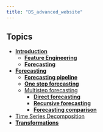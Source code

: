 ```yaml
---
title: "DS_advanced_website"
---
```


## Topics

-   [**Introduction**](topics/intro/eda.qmd)
    -   [**Feature Engineering**](topics/intro/feature_egineering.qmd)
    -   [**Forecasting**](topics/intro/forecaster_demo.qmd)
-   [**Forecasting**]()
    -   [**Forecasting pipeline**](topics/forecasting/forecasting_pipeline.qmd)
    -   [**One step forecasting**](topics/forecasting/forecasting_one_step.qmd)
    -   [Multistep forecasting]()
        - [**Direct forecasting**](topics/forecasting/forecasting_multiple_steps.qmd)
        - [**Recursive forecasting**](topics/forecasting/forecasting_multiple_steps_recursive.qmd)
        - [**Forecasting comparison**](topics/forecasting/forecasting_comparison.qmd)

-  [Time Series Decomposition]()
  - [**Transformations**](topics/ts_decomposition/transformations.qmd)
